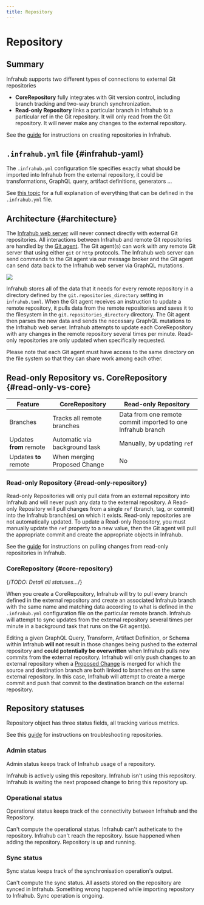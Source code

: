```yaml
---
title: Repository
---
```


# Repository

## Summary

Infrahub supports two different types of connections to external Git repositories

- **CoreRepository** fully integrates with Git version control, including branch tracking and two-way branch synchronization.
- **Read-only Repository** links a particular branch in Infrahub to a particular ref in the Git repository. It will only read from the Git repository. It will never make any changes to the external repository.

See the [guide](/guides/repository) for instructions on creating repositories in Infrahub.

## `.infrahub.yml` file {#infrahub-yaml}

The `.infrahub.yml` configuration file specifies exactly what should be imported into Infrahub from the external repository, it could be transformations, GraphQL query, artifact definitions, generators ...

See [this topic](/topics/infrahub-yml) for a full explanation of everything that can be defined in the `.infrahub.yml` file.

## Architecture {#architecture}

The [Infrahub web server](/reference/api-server) will never connect directly with external Git repositories. All interactions between Infrahub and remote Git repositories are handled by the [Git agent](/reference/git-agent). The Git agent(s) can work with any remote Git server that using either `git` or `http` protocols. The Infrahub web server can send commands to the Git agent via our message broker and the Git agent can send data back to the Infrahub web server via GraphQL mutations.

![](../media/repository_architecture.excalidraw.svg)

Infrahub stores all of the data that it needs for every remote repository in a directory defined by the `git.repositories_directory` setting in `infrahub.toml`. When the Git agent receives an instruction to update a remote repository, it pulls data from the remote repositories and saves it to the filesystem in the `git.repositories_directory` directory. The Git agent then parses the new data and sends the necessary GraphQL mutations to the Infrahub web server. Infrahub attempts to update each CoreRepository with any changes in the remote repository several times per minute. Read-only repositories are only updated when specifically requested.

Please note that each Git agent must have access to the same directory on the file system so that they can share work among each other.

<!-- vale off -->
## Read-only Repository vs. CoreRepository {#read-only-vs-core}
<!-- vale on -->

Feature                 | CoreRepository                | Read-only Repository
------------------------|-------------------------------|---------------------
Branches                | Tracks all remote branches    | Data from one remote commit imported to one Infrahub branch
Updates **from** remote | Automatic via background task | Manually, by updating `ref`
Updates **to** remote   | When merging Proposed Change  | No

<!-- vale off -->
### Read-only Repository {#read-only-repository}
<!-- vale on -->

Read-only Repositories will only pull data from an external repository into Infrahub and will never push any data to the external repository. A Read-only Repository will pull changes from a single `ref` (branch, tag, or commit) into the Infrahub branch(es) on which it exists. Read-only repositories are not automatically updated. To update a Read-only Repository, you must manually update the `ref` property to a new value, then the Git agent will pull the appropriate commit and create the appropriate objects in Infrahub.

See the [guide](/guides/repository) for instructions on pulling changes from read-only repositories in Infrahub.

### CoreRepository {#core-repository}

{/*TODO: Detail all statuses...*/}

When you create a CoreRepository, Infrahub will try to pull every branch defined in the external repository and create an associated Infrahub branch with the same name and matching data according to what is defined in the `.infrahub.yml` configuration file on the particular remote branch. Infrahub will attempt to sync updates from the external repository several times per minute in a background task that runs on the Git agent(s).

Editing a given GraphQL Query, Transform, Artifact Definition, or Schema within Infrahub **will not** result in those changes being pushed to the external repository and **could potentially be overwritten** when Infrahub pulls new commits from the external repository. Infrahub will only push changes to an external repository when a [Proposed Change](/topics/proposed-change) is merged for which the source and destination branch are both linked to branches on the same external repository. In this case, Infrahub will attempt to create a merge commit and push that commit to the destination branch on the external repository.

## Repository statuses

Repository object has three status fields, all tracking various metrics.

See this [guide](/guides/repository) for instructions on troubleshooting repositories.

### Admin status

Admin status keeps track of Infrahub usage of a repository.

<Tabs>
    <TabItem value="Active" default>
        Infrahub is actively using this repository.
    </TabItem>
    <TabItem value="Inactive" default>
        Infrahub isn't using this repository.
    </TabItem>
    <TabItem value="Staging" default>
        Infrahub is waiting the next proposed change to bring this repository up.
    </TabItem>
</Tabs>

### Operational status

Operational status keeps track of the connectivity between Infrahub and the Repository.

<Tabs>
    <TabItem value="Unknown" default>
        Can't compute the operational status.
    </TabItem>
    <TabItem value="Error cred">
        Infrahub can't autheticate to the repository.
    </TabItem>
    <TabItem value="Error connection">
        Infrahub can't reach the repository.
    </TabItem>
    <TabItem value="Error">
        Issue happened when adding the repository.
    </TabItem>
    <TabItem value="Online">
        Repository is up and running.
    </TabItem>
</Tabs>

### Sync status

Sync status keeps track of the synchronisation operation's output.

<Tabs>
    <TabItem value="Unknown" default>
        Can't compute the sync status.
    </TabItem>
    <TabItem value="In sync">
        All assets stored on the repository are synced in Infrahub.
    </TabItem>
    <TabItem value="Error import">
        Something wrong happened while importing repository to Infrahub.
    </TabItem>
    <TabItem value="Syncing">
        Sync operation is ongoing.
    </TabItem>
</Tabs>
